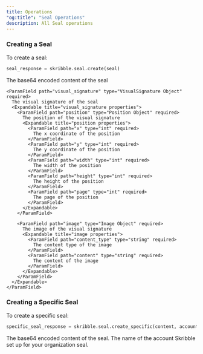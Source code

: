 ```yaml
---
title: Operations
"og:title": "Seal Operations"
description: All Seal operations
---
```


### Creating a Seal

To create a seal:

```python
seal_response = skribble.seal.create(seal)
```

<ParamField path="seal" type="Seal Object" required>
  <Expandable title="properties">
    <ParamField path="content" type="string" required>
      The base64 encoded content of the seal
    </ParamField>

    <ParamField path="visual_signature" type="VisualSignature Object" required>
      The visual signature of the seal
      <Expandable title="visual_signature properties">
        <ParamField path="position" type="Position Object" required>
          The position of the visual signature
          <Expandable title="position properties">
            <ParamField path="x" type="int" required>
              The x coordinate of the position
            </ParamField>
            <ParamField path="y" type="int" required>
              The y coordinate of the position
            </ParamField>    
            <ParamField path="width" type="int" required>
              The width of the position
            </ParamField>
            <ParamField path="height" type="int" required>
              The height of the position
            </ParamField>
            <ParamField path="page" type="int" required>
              The page of the position
            </ParamField>
          </Expandable>
        </ParamField>

        <ParamField path="image" type="Image Object" required>
          The image of the visual signature
          <Expandable title="image properties">
            <ParamField path="content_type" type="string" required>
              The content type of the image
            </ParamField>
            <ParamField path="content" type="string" required>
              The content of the image
            </ParamField>
          </Expandable>
        </ParamField>
      </Expandable>
    </ParamField>
  </Expandable>
</ParamField>

### Creating a Specific Seal

To create a specific seal:


```python
specific_seal_response = skribble.seal.create_specific(content, account_name)
```


<ParamField path="content" type="string" required>
  The base64 encoded content of the seal.
</ParamField>


<ParamField path="account_name" type="string" optional="true">
  The name of the account Skribble set up for your organization seal.
</ParamField>
